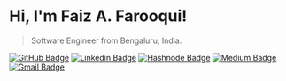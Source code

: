 # Hi, I'm Faiz A. Farooqui!

> Software Engineer from Bengaluru, India.

[![GitHub Badge](https://img.shields.io/badge/-faizahmedfarooqui-white?style=flat-square&logo=GitHub&logoColor=black&link=https://github.com/faizahmedfarooqui)](https://github.com/faizahmedfarooqui)
[![Linkedin Badge](https://img.shields.io/badge/-faizahmedfarooqui-blue?style=flat-square&logo=Linkedin&logoColor=white&link=https://www.linkedin.com/in/faizahmedfarooqui/)](https://www.linkedin.com/in/faizahmedfarooqui/)
[![Hashnode Badge](https://img.shields.io/badge/-blog.faizahmed.in-darkblue?style=flat-square&logo=Hashnode&logoColor=white&link=http://blog.faizahmed.in/)](https://blog.faizahmed.in/)
[![Medium Badge](https://img.shields.io/badge/-@faizahmedfarooqui-03a57a?style=flat-square&labelColor=000000&logo=Medium&link=https://medium.com/@faizahmedfarooqui/)](https://medium.com/@faizahmedfarooqui)
[![Gmail Badge](https://img.shields.io/badge/-contact@faizahmed.in-c14438?style=flat-square&logo=Gmail&logoColor=white&link=mailto:contact@faizahmed.in)](mailto:contact@faizahmed.in)